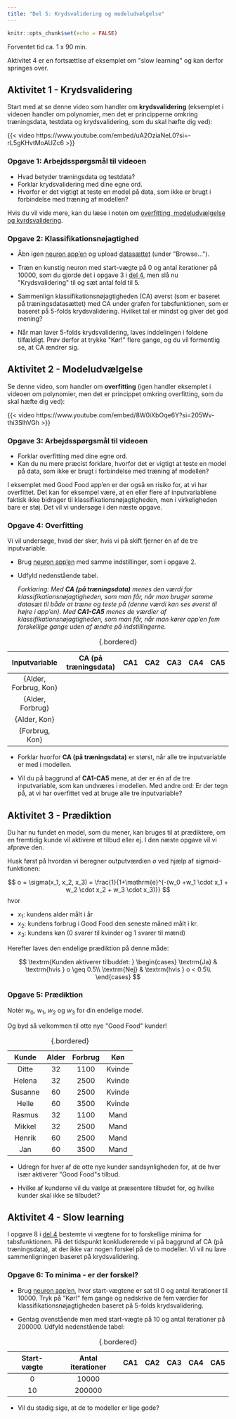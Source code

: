 ```yaml
---
title: "Del 5: Krydsvalidering og modeludvælgelse"
---
```



```r
knitr::opts_chunk$set(echo = FALSE)
```

::: {.estimeret_tid}

Forventet tid ca. 1 x 90 min.

Aktivitet 4 er en fortsættlse af eksemplet om \"slow learning\" og kan derfor springes over.

::: 

## Aktivitet 1 - Krydsvalidering {.aimat}

Start med at se denne video som handler om **krydsvalidering** (eksemplet i videoen handler om polynomier, men det er principperne omkring træningsdata, testdata og krydsvalidering, som du skal hæfte dig ved):

{{< video https://www.youtube.com/embed/uA2OziaNeL0?si=-rL5gKHvtMoAUZc6 >}}


::: {.callout-note collapse="false" appearance="minimal"}

### Opgave 1: Arbejdsspørgsmål til videoen

- Hvad betyder træningsdata og testdata?
- Forklar krydsvalidering med dine egne ord.
- Hvorfor er det vigtigt at teste en model på data, som ikke er brugt i forbindelse med træning af modellen?

:::

Hvis du vil vide mere, kan du læse i noten om [overfitting, modeludvælgelse og kyrdsvalidering](../../krydsvalidering/krydsvalidering.qmd).


::: {.callout-note collapse="false" appearance="minimal"}

### Opgave 2: Klassifikationsnøjagtighed

- Åbn igen [neuron app'en](https://apps01.math.aau.dk/ai/neuron){target="blank"} og upload [datasættet](data/goodfood.xlsx) (under \"Browse...\").

- Træn en kunstig neuron med start-vægte på $0$ og antal iterationer på $10000$, som du gjorde det i opgave 3 i [del 4](neurale_net_del4.qmd), men slå nu \"Krydsvalidering\" til og sæt antal fold til $5$.

- Sammenlign klassifikationsnøjagtigheden (CA) øverst (som er baseret på træningsdatasættet) med CA under grafen for tabsfunktionen, som er baseret på $5$-folds krydsvalidering. Hvilket tal er mindst og giver det god mening?

- Når man laver $5$-folds krydsvalidering, laves inddelingen i foldene tilfældigt. Prøv derfor at trykke \"Kør!\" flere gange, og du vil formentlig se, at CA ændrer sig.



:::


## Aktivitet 2 - Modeludvælgelse {.aimat}

Se denne video, som handler om **overfitting** (igen handler eksemplet i videoen om polynomier, men det er princippet omkring overfitting, som du skal hæfte dig ved):

{{< video https://www.youtube.com/embed/8W0iXbOqe6Y?si=205Wv-thi3SlhVGh >}}

::: {.callout-note collapse="false" appearance="minimal"}

### Opgave 3: Arbejdsspørgsmål til videoen

- Forklar overfitting med dine egne ord.
- Kan du nu mere præcist forklare, hvorfor det er vigtigt at teste en model på data, som ikke er brugt i forbindelse med træning af modellen?

:::

I eksemplet med Good Food app'en er der også en risiko for, at vi har overfittet. Det kan for eksempel være, at en eller flere af inputvariablene faktisk ikke bidrager til klassifikationsnøjagtigheden, men i virkeligheden bare er støj. Det vil vi undersøge i den næste opgave.

::: {.callout-note collapse="false" appearance="minimal"}

### Opgave 4: Overfitting

Vi vil undersøge, hvad der sker, hvis vi på skift fjerner én af de tre inputvariable. 

- Brug [neuron app'en](https://apps01.math.aau.dk/ai/neuron){target="blank"} med samme indstillinger, som i opgave 2. 

- Udfyld nedenstående tabel. 

   *Forklaring: Med __CA (på træningsdata)__ menes den værdi for klassifikationsnøjagtigheden, som       man får, når man bruger samme datasæt til både at træne og teste på (denne værdi kan ses øverst      til højre i app'en). Med __CA1-CA5__ menes de værdier af klassifikationsnøjagtigheden, som man       får, når man kører app'en fem forskellige gange uden af ændre på indstillingerne.* 

| Inputvariable | CA (på træningsdata)  | CA1 | CA2 | CA3 | CA4 | CA5 |
|:---:|:---:|:---:|:---:|:---:|:---:|:---:|
| {Alder, Forbrug, Kon} | | | | | | |
| {Alder, Forbrug} | | | | | | |
| {Alder, Kon} | | | | | | |
| {Forbrug, Kon} | | | | | | |
: {.bordered}

- Forklar hvorfor **CA (på træningsdata)** er størst, når alle tre inputvariable er med i modellen.

- Vil du på baggrund af **CA1-CA5** mene, at der er én af de tre inputvariable, som kan undværes i modellen. Med andre ord: Er der tegn på, at vi har overfittet ved at bruge alle tre inputvariable?

:::

## Aktivitet 3 - Prædiktion {.aimat}

Du har nu fundet en model, som du mener, kan bruges til at prædiktere, om en fremtidig kunde vil aktivere et tilbud eller ej. I den næste opgave vil vi afprøve den.

Husk først på hvordan vi beregner outputværdien $o$ ved hjælp af sigmoid-funktionen:

$$
o = \sigma(x_1, x_2, x_3) = \frac{1}{1+\mathrm{e}^{-(w_0 +w_1 \cdot x_1 + w_2 \cdot x_2 + w_3 \cdot x_3)}}
$$
hvor 

* $x_1$: kundens alder målt i år
* $x_2$: kundens forbrug i Good Food den seneste måned målt i kr.
* $x_3$: kundens køn (0 svarer til kvinder og 1 svarer til mænd)

Herefter laves den endelige prædiktion på denne måde:

$$
\textrm{Kunden aktiverer tilbuddet: }
\begin{cases}
\textrm{Ja} & \textrm{hvis } o \geq 0.5\\
\textrm{Nej} & \textrm{hvis } o < 0.5\\
\end{cases}
$$

::: {.callout-note collapse="false" appearance="minimal"}

### Opgave 5: Prædiktion

Notér $w_0$, $w_1$, $w_2$ og $w_3$ for din endelige model. 

Og byd så velkommen til otte nye \"Good Food\" kunder!

| Kunde  | Alder | Forbrug | Køn | 
|:---:|:---:|:---:|:---:|
| Ditte | 32 | 1100 | Kvinde |
| Helena | 32 | 2500 | Kvinde |
| Susanne | 60 | 2500 | Kvinde |
| Helle | 60 | 3500 | Kvinde |
| Rasmus | 32 | 1100 | Mand |
| Mikkel | 32 | 2500 | Mand |
| Henrik | 60 | 2500 | Mand |
| Jan | 60 | 3500 | Mand |
: {.bordered}

- Udregn for hver af de otte nye kunder sandsynligheden for, at de hver især aktiverer \"Good Food\"s tilbud.

- Hvilke af kunderne vil du vælge at præsentere tilbudet for, og hvilke kunder skal ikke se tilbudet?

:::



## Aktivitet 4 - Slow learning {.aimat}

I opgave 8 i [del 4](neurale_net_del4.qmd) bestemte vi vægtene for to forskellige minima for tabsfunktionen. På det tidspunkt konkludererede vi på baggrund af CA (på træningsdata), at der ikke var nogen forskel på de to modeller. Vi vil nu lave sammenligningen baseret på krydsvalidering.

::: {.callout-note collapse="false" appearance="minimal"}

### Opgave 6: To minima - er der forskel?

- Brug [neuron app'en](https://apps01.math.aau.dk/ai/neuron){target="blank"}, hvor start-vægtene er sat til $0$ og antal iterationer til $10000$. Tryk på \"Kør!\" fem gange og nedskrive de fem værdier for klassifikationsnøjagtigheden baseret på $5$-folds krydsvalidering.

- Gentag ovenstående men med start-vægte på $10$ og antal iterationer på $200000$. Udfyld nedenstående tabel:

| Start-vægte | Antal iterationer  | CA1 | CA2 | CA3 | CA4 | CA5 |
|:---:|:---:|:---:|:---:|:---:|:---:|:---:|
| $0$ | $10000$ | | | | | |
| $10$ | $200000$ | | | | | |
: {.bordered}

- Vil du stadig sige, at de to modeller er lige gode?

:::


